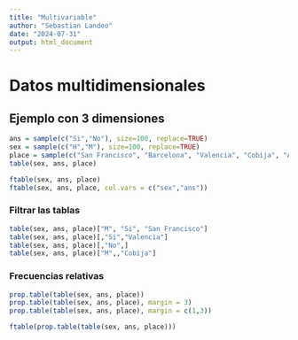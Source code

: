 ```yaml
---
title: "Multivariable"
author: "Sebastian Landeo"
date: "2024-07-31"
output: html_document
---
```

# Datos multidimensionales
## Ejemplo con 3 dimensiones
```r
ans = sample(c("Si","No"), size=100, replace=TRUE)
sex = sample(c("H","M"), size=100, replace=TRUE)
place = sample(c("San Francisco", "Barcelona", "Valencia", "Cobija", "Asturias"), size = 100, replace = TRUE)
table(sex, ans, place)

ftable(sex, ans, place)
ftable(sex, ans, place, col.vars = c("sex","ans"))
```
### Filtrar las tablas
```r
table(sex, ans, place)["M", "Si", "San Francisco"]
table(sex, ans, place)[,"Si","Valencia"]
table(sex, ans, place)[,"No",]
table(sex, ans, place)["M",,"Cobija"]
```
### Frecuencias relativas
```r
prop.table(table(sex, ans, place))
prop.table(table(sex, ans, place), margin = 3)
prop.table(table(sex, ans, place), margin = c(1,3))

ftable(prop.table(table(sex, ans, place)))
```



